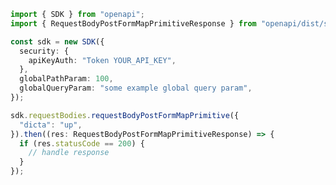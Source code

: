 ```typescript showLineNumbers copy filename="Request Body Post Form Map Primitive usage example"
import { SDK } from "openapi";
import { RequestBodyPostFormMapPrimitiveResponse } from "openapi/dist/sdk/models/operations";

const sdk = new SDK({
  security: {
    apiKeyAuth: "Token YOUR_API_KEY",
  },
  globalPathParam: 100,
  globalQueryParam: "some example global query param",
});

sdk.requestBodies.requestBodyPostFormMapPrimitive({
  "dicta": "up",
}).then((res: RequestBodyPostFormMapPrimitiveResponse) => {
  if (res.statusCode == 200) {
    // handle response
  }
});
```
